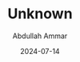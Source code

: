 ---
id: "DSCF9711"
filepath: "../../assets/photo/2024/DSCF9711.jpg"
title: "Unknown"
alt: ""
date: "2024-07-14"
author: "Abdullah Ammar"
iso: "1250"
shutterspeed: "1/140s"
aperture: "f/6.4"
lens: "XC15-45mmF3.5-5.6 OIS PZ"
---